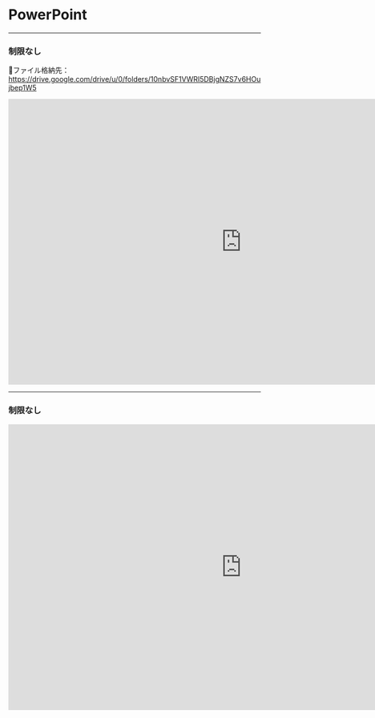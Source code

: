 # PowerPoint


---

### 制限なし

📁ファイル格納先：https://drive.google.com/drive/u/0/folders/10nbvSF1VWRI5DBjgNZS7v6HOujbep1W5

<iframe
  src="https://docs.google.com/presentation/d/e/2PACX-1vRTI7XEUdl7V77Aum8KHcdJ4RcS0z9HCJwE25g3Xb_slQm8mlNPn_caAnTIBxsBOw/embed?start=false&loop=false&delayms=3000"
  frameborder="0"
  width="930"
  height="570"
  allowfullscreen="true"
  mozallowfullscreen="true"
  webkitallowfullscreen="true">
</iframe>


---

### 制限なし

<iframe 
  src="https://docs.google.com/presentation/d/e/2PACX-1vQzG3JyV-mIBP28ylblQGhgstjtUuvnTrYxM-rw-DruyZZaj8l4-jpZhodC1YqZKQ/embed?start=false&loop=false&delayms=3000"
  frameborder="0"
  width="930"
  height="570"
  allowfullscreen="true"
  mozallowfullscreen="true"
  webkitallowfullscreen="true">
</iframe>
